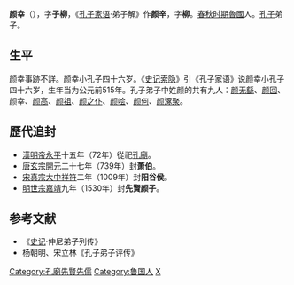 '''颜幸'''（{{bd|前505年||？|catIdx=Y}}），字'''子柳'''，《[[孔子家语|孔子家语]]·弟子解》作'''颜辛'''，字'''柳'''。[[春秋时期|春秋时期]][[魯國|魯國]]人。[[孔子|孔子]]弟子。

==生平==
颜幸事跡不詳。颜幸小孔子四十六岁。《[[史记索隐|史记索隐]]》引《孔子家语》说颜幸小孔子四十六岁，生年当为公元前515年。孔子弟子中姓颜的共有九人：[[颜无繇|颜无繇]]、[[颜回|颜回]]、颜幸、[[颜高|颜高]]、[[颜祖|颜祖]]、[[颜之仆|颜之仆]]、[[颜哙|颜哙]]、[[颜何|颜何]]、[[颜涿聚|颜涿聚]]。

==歷代追封==
*[[東漢|漢]][[漢明帝|明帝]][[永平_(東漢)|永平]]十五年（72年）從祀[[孔廟|孔廟]]。
*[[唐朝|唐]][[唐玄宗|玄宗]][[開元|開元]]二十七年（739年）封'''萧伯'''。
*[[北宋|宋]][[宋真宗|真宗]][[大中祥符|大中祥符]]二年（1009年）封'''阳谷侯'''。
*[[明朝|明]][[明世宗|世宗]][[嘉靖|嘉靖]]九年（1530年）封'''先賢颜子'''。

==参考文献==
*《[[史记|史记]]·仲尼弟子列传》      
*杨朝明、宋立林《孔子弟子评传》
{{孔子弟子}}
[[Category:孔廟先賢先儒|Category:孔廟先賢先儒]]
[[Category:鲁国人|Category:鲁国人]]
[[Category:颜姓|X]]